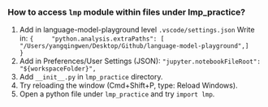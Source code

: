 
### How to access `lmp` module within files under lmp_practice?

1. Add in language-model-playground level `.vscode/settings.json`
    Write in:
    ```
    {
    "python.analysis.extraPaths": [
        "/Users/yangqingwen/Desktop/Github/language-model-playground",]
    }
    ```
2. Add in Preferences/User Settings (JSON):
```    "jupyter.notebookFileRoot": "${workspaceFolder}",```
3. Add `__init__.py` in `lmp_practice` directory.
4. Try reloading the window (Cmd+Shift+P, type: Reload Windows).
5. Open a python file under `lmp_practice` and try `import lmp`.
